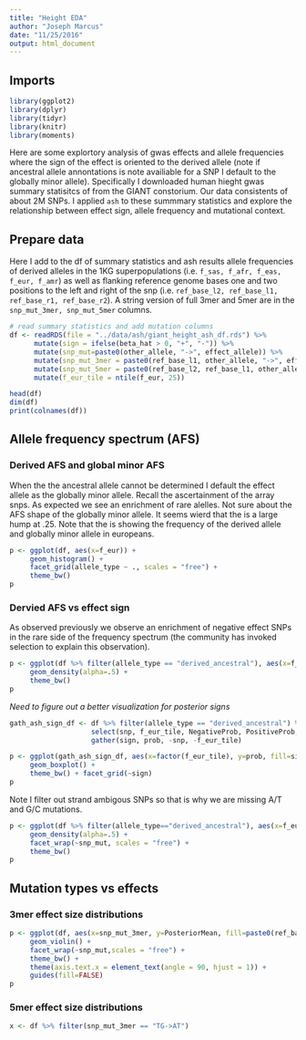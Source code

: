 ```yaml
---
title: "Height EDA"
author: "Joseph Marcus"
date: "11/25/2016"
output: html_document
---
```


## Imports

```r
library(ggplot2)
library(dplyr)
library(tidyr)
library(knitr)
library(moments)
```

Here are some explortory analysis of gwas effects and allele frequencies where the sign of the effect is oriented to the derived allele (note if ancestral allele annontations is note availiable for a SNP I default to the globally minor allele). Specifically I downloaded human hieght gwas summary statisitcs of from the GIANT constorium. Our data consistents of about 2M SNPs. I applied `ash` to these summmary statistics and explore the relationship between effect sign, allele frequency and mutational context.

## Prepare data

Here I add to the df of summary statistics and ash results allele frequencies of derived alleles in the 1KG superpopulations (i.e. `f_sas, f_afr, f_eas, f_eur, f_amr`) as well as flanking reference genome bases one and two positions to the left and right of the snp (i.e. `ref_base_l2, ref_base_l1, ref_base_r1, ref_base_r2`). A string version of full 3mer and 5mer are in the `snp_mut_3mer, snp_mut_5mer` columns.

```r
# read summary statistics and add mutation columns
df <- readRDS(file = "../data/ash/giant_height_ash_df.rds") %>%
      mutate(sign = ifelse(beta_hat > 0, "+", "-")) %>% 
      mutate(snp_mut=paste0(other_allele, "->", effect_allele)) %>%
      mutate(snp_mut_3mer = paste0(ref_base_l1, other_allele, "->", effect_allele, ref_base_r1)) %>%
      mutate(snp_mut_5mer = paste0(ref_base_l2, ref_base_l1, other_allele, "->", effect_allele, ref_base_r1, ref_base_r2)) %>%
      mutate(f_eur_tile = ntile(f_eur, 25))

head(df)
dim(df)
print(colnames(df))
```

## Allele frequency spectrum (AFS)

### Derived AFS and global minor AFS

When the the ancestral allele cannot be determined I default the effect allele as the globally minor allele. Recall the ascertainment of the array snps. As expected we see an enrichment of rare alelles. Not sure about the AFS shape of the globally minor allele. It seems wierd that the is a large hump at .25. Note that the is showing the frequency of the derived allele and globally minor allele in europeans.

```r
p <- ggplot(df, aes(x=f_eur)) + 
     geom_histogram() + 
     facet_grid(allele_type ~ ., scales = "free") + 
     theme_bw() 
p
```

### Dervied AFS vs effect sign

As observed previously we observe an enrichment of negative effect SNPs in the rare side of the frequency spectrum (the community has invoked selection to explain this observation). 

```r
p <- ggplot(df %>% filter(allele_type == "derived_ancestral"), aes(x=f_eur, fill=sign)) + 
     geom_density(alpha=.5) + 
     theme_bw() 
p
```

*Need to figure out a better visualization for posterior signs*

```r
gath_ash_sign_df <- df %>% filter(allele_type == "derived_ancestral") %>% 
                    select(snp, f_eur_tile, NegativeProb, PositiveProb, lfdr) %>% 
                    gather(sign, prob, -snp, -f_eur_tile)

p <- ggplot(gath_ash_sign_df, aes(x=factor(f_eur_tile), y=prob, fill=sign)) + 
     geom_boxplot() + 
     theme_bw() + facet_grid(~sign)
p
```

Note I filter out strand ambigous SNPs so that is why we are missing A/T and G/C mutations. 

```r
p <- ggplot(df %>% filter(allele_type=="derived_ancestral"), aes(x=f_eur, fill=sign)) + 
     geom_density(alpha=.5) + 
     facet_wrap(~snp_mut, scales = "free") +
     theme_bw() 
p
```

## Mutation types vs effects

### 3mer effect size distributions

```r
p <- ggplot(df, aes(x=snp_mut_3mer, y=PosteriorMean, fill=paste0(ref_base_l1, ref_base_r1))) + 
     geom_violin() + 
     facet_wrap(~snp_mut,scales = "free") + 
     theme_bw() +
     theme(axis.text.x = element_text(angle = 90, hjust = 1)) + 
     guides(fill=FALSE) 
p
```

### 5mer effect size distributions

```r
x <- df %>% filter(snp_mut_3mer == "TG->AT")

```